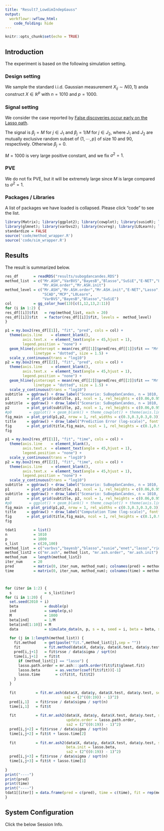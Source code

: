 ```yaml
---
title: "Result7_LowdimIndepGauss"
output:
  workflowr::wflow_html:
    code_folding: hide
---
```


```r
knitr::opts_chunk$set(echo = TRUE)
```

## Introduction

The experiment is based on the following simulation setting.

### Design setting

We sample the standard i.i.d. Gaussian measurement $X_{ij} \sim N(0,1)$ anda construct $X \in \mathbb{R}^p$ with $n = 1010$ and $p = 1000$.

### Signal setting

We consider the case reported by [False discoveries occur early on the Lasso path](https://projecteuclid.org/euclid.aos/1509436830).

The signal is $\beta_j = M$ for $j \in J_1$ and $\beta_j = 1/M$ for $j \in J_2$, where $J_1$ and $J_2$ are mutually exclusive random subset of $\{1,\cdots,p\}$ of size $10$ and $90$, respectively. Otherwise $\beta_j = 0$.

$M = 1000$ is very large positive constant, and we fix $\sigma^2 = 1$.

### PVE

We do not fix PVE, but it will be extremely large since $M$ is large compared to $\sigma^2 = 1$.

### Packages / Libraries

A list of packages we have loaded is collapsed. Please click "code" to see the list.

```r
library(Matrix); library(ggplot2); library(cowplot); library(susieR); library(BGLR);
library(glmnet); library(varbvs2); library(ncvreg); library(L0Learn); library(varbvs);
standardize = FALSE
source('code/method_wrapper.R')
source('code/sim_wrapper.R')
```

## Results

The result is summarized below.

```r
res_df       = readRDS("results/subogdancandes.RDS")
method_list  = c("Mr.ASH","VarBVS","BayesB","Blasso","SuSiE","E-NET","Lasso","Ridge","SCAD","MCP","L0Learn",
                 "Mr.ASH.order","Mr.ASH.init")
method_level = c("Mr.ASH","Mr.ASH.order","Mr.ASH.init","E-NET","Lasso","Ridge",
                 "SCAD","MCP","L0Learn",
                 "VarBVS","BayesB","Blasso","SuSiE")
col          = gg_color_hue(13)[c(1,12,13,2:11)]
for (i in 1:2) {
res_df[[i]]$fit   = rep(method_list, each = 20)
res_df[[i]]$fit   = factor(res_df[[i]]$fit, levels =  method_level)
}

p1 = my.box2(res_df[[1]], "fit", "pred", cols = col) +
  theme(axis.line    = element_blank(),
        axis.text.x  = element_text(angle = 45,hjust = 1),
        legend.position = "none") +
  geom_hline(yintercept = mean(res_df[[1]]$pred[res_df[[1]]$fit == "Mr.ASH"]), col = gg_color_hue(11)[1],
             linetype = "dotted", size = 1.5) +
  scale_y_continuous(trans = "log10")
p2 = my.box2(res_df[[2]], "fit", "pred", cols = col) +
  theme(axis.line    = element_blank(),
        axis.text.x  = element_text(angle = 45,hjust = 1),
        legend.position = "none") +
  geom_hline(yintercept = mean(res_df[[2]]$pred[res_df[[2]]$fit == "Mr.ASH"]), col = gg_color_hue(11)[1],
             linetype = "dotted", size = 1.5) +
  scale_y_continuous(trans = "log10")
subtitle  = ggdraw() + draw_label("Scenario: SuBogdanCandes, n = 1010, p = 1000, pve = 0.5", fontface  = 'bold', size = 18) 
p1        = plot_grid(subtitle, p1, ncol = 1, rel_heights = c(0.06,0.95))
subtitle  = ggdraw() + draw_label("Scenario: SuBogdanCandes, n = 1010, p = 1000, pve = 0.5", fontface  = 'bold', size = 18) 
p2        = plot_grid(subtitle, p2, ncol = 1, rel_heights = c(0.06,0.95))
#p0        = ggplot() + geom_blank() + theme_cowplot() + theme(axis.line = element_blank())
fig_main  = plot_grid(p1,p2, nrow = 1, rel_widths = c(0.3,0.3,0.3,0.3))
title     = ggdraw() + draw_label("Prediction Error (log-scale)", fontface = 'bold', size = 20) 
fig       = plot_grid(title,fig_main, ncol = 1, rel_heights = c(0.1,0.95))
fig
```

```r
p1 = my.box2(res_df[[1]], "fit", "time", cols = col) +
  theme(axis.line    = element_blank(),
        axis.text.x  = element_text(angle = 45,hjust = 1),
        legend.position = "none") +
  scale_y_continuous(trans = "log10")
p2 = my.box2(res_df[[2]], "fit", "time", cols = col) +
  theme(axis.line    = element_blank(),
        axis.text.x  = element_text(angle = 45,hjust = 1),
        legend.position = "none") +
  scale_y_continuous(trans = "log10")
subtitle  = ggdraw() + draw_label("Scenario: SuBogdanCandes, n = 1010, p = 1000, pve = 0.5", fontface  = 'bold', size = 18) 
p1        = plot_grid(subtitle, p1, ncol = 1, rel_heights = c(0.06,0.95))
subtitle  = ggdraw() + draw_label("Scenario: SuBogdanCandes, n = 1010, p = 1000, pve = 0.5", fontface  = 'bold', size = 18) 
p2        = plot_grid(subtitle, p2, ncol = 1, rel_heights = c(0.06,0.95))
#p0        = ggplot() + geom_blank() + theme_cowplot() + theme(axis.line = element_blank())
fig_main  = plot_grid(p1,p2, nrow = 1, rel_widths = c(0.3,0.3,0.3,0.3))
title     = ggdraw() + draw_label("Computation Time (log-scale)", fontface = 'bold', size = 20) 
fig       = plot_grid(title,fig_main, ncol = 1, rel_heights = c(0.1,0.95))
fig
```

```r
tdat1        = list()
n            = 1010
p            = 1000
s_list       = c(20,100)
method_list  = c("varbvs","bayesb","blasso","susie","enet","lasso","ridge","scad2","mcp2","l0learn")
method_list2 = c("mr.ash", method_list, "mr.ash.order", "mr.ash.init")
method_num   = length(method_list2)
iter_num     = 20
pred         = matrix(0, iter_num, method_num); colnames(pred) = method_list2
time         = matrix(0, iter_num, method_num); colnames(time) = method_list2



for (iter in 1:2) {
  s               = s_list[iter]
for (i in 1:20) {
  set.seed(2010 + i)
  beta            = double(p)
  ind             = sample(p,s)
  M               = 1000
  beta[ind]       = 1/M
  beta[ind[1:10]] = M
  data            = simulate_data(n, p, s = s, seed = i, beta = beta, sigma = 1)
 
  for (j in 1:length(method_list)) {
    fit.method    = get(paste("fit.",method_list[j],sep = ""))
    fit           = fit.method(data$X, data$y, data$X.test, data$y.test, seed = i)
    pred[i,j+1]   = fit$rsse / data$sigma / sqrt(n)
    time[i,j+1]   = fit$t
      if (method_list[j] == "lasso") {
      lasso.path.order = mr.ash:::path.order(fit$fit$glmnet.fit)
      lasso.beta       = as.vector(coef(fit$fit))[-1]
      lasso.time       = c(fit$t, fit$t2)
    }
  }
 
  fit         = fit.mr.ash(data$X, data$y, data$X.test, data$y.test, seed = i,
                           sa2 = (2^((0:19)) - 1)^2)
  pred[i,1]   = fit$rsse / data$sigma / sqrt(n)
  time[i,1]   = fit$t
  
  fit         = fit.mr.ash2(data$X, data$y, data$X.test, data$y.test, seed = i,
                            update.order = lasso.path.order,
                            sa2 = (2^((0:19)) - 1)^2)
  pred[i,j+2] = fit$rsse / data$sigma / sqrt(n)
  time[i,j+2] = fit$t + lasso.time[2]
  
  fit         = fit.mr.ash2(data$X, data$y, data$X.test, data$y.test, seed = i,
                            beta.init = lasso.beta,
                            sa2 = (2^((0:19)) - 1)^2)
  pred[i,j+3] = fit$rsse / data$sigma / sqrt(n)
  time[i,j+3] = fit$t + lasso.time[1]
  
}
print("----")
print(pred)
print(time)
print("----")
tdat1[[iter]] = data.frame(pred = c(pred), time = c(time), fit = rep(method_list2, each = 20))
}
```

## System Configuration

Click the below Session Info.